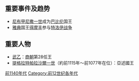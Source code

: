 {{Unreferenced|time=2018-06-30T11:27:27+00:00}}
{{DecadeTOC|-1149}}

==重要事件及趋势==
*[[尼布甲尼撒一世|尼布甲尼撒一世]]成为[[巴比伦|巴比伦]]国王
*[[雅典|雅典]]国王[[得摩丰|得摩丰]]参与[[特洛伊战争|特洛伊战争]]

==重要人物==
*[[武乙|武乙]]：[[商朝|商朝]]第28任王
*[[提格拉特帕拉沙尔一世|提格拉特帕拉沙爾一世]]（約前1115年～前1077年在位）：亞述國王

{{世纪|-12}}

[[Category:前1140年代|]]
[[Category:前12世纪各年代|Category:前12世纪各年代]]